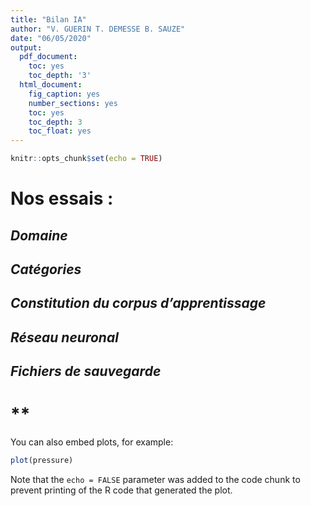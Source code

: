 ```yaml
---
title: "Bilan IA"
author: "V. GUERIN T. DEMESSE B. SAUZE"
date: "06/05/2020"
output:
  pdf_document:
    toc: yes
    toc_depth: '3'
  html_document:
    fig_caption: yes
    number_sections: yes
    toc: yes
    toc_depth: 3
    toc_float: yes
---
```


```r
knitr::opts_chunk$set(echo = TRUE)
```

# **Nos essais :**

## *Domaine*
## *Catégories*
## *Constitution du corpus d'apprentissage*
## *Réseau neuronal*
## *Fichiers de sauvegarde*

# **

You can also embed plots, for example:

```r
plot(pressure)
```

Note that the `echo = FALSE` parameter was added to the code chunk to prevent printing of the R code that generated the plot.

